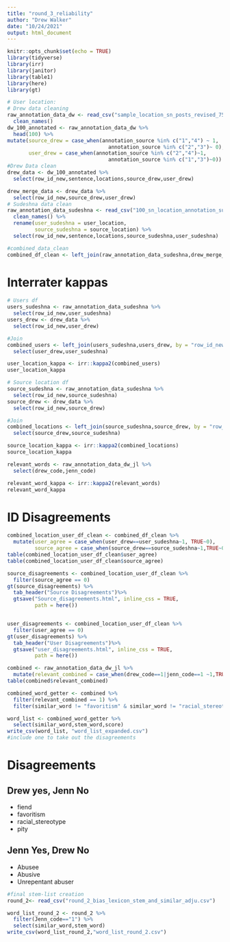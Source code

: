```yaml
---
title: "round_3_reliability"
author: "Drew Walker"
date: "10/24/2021"
output: html_document
---
```


```r
knitr::opts_chunk$set(echo = TRUE)
library(tidyverse)
library(irr)
library(janitor)
library(table1)
library(here)
library(gt)
```


```r
# User location: 
# Drew data cleaning
raw_annotation_data_dw <- read_csv("sample_location_sn_posts_revised_750.csv") %>% 
  clean_names()
dw_100_annotated <- raw_annotation_data_dw %>% 
  head(100) %>% 
mutate(source_drew = case_when(annotation_source %in% c("1","4") ~ 1,
                                 annotation_source %in% c("2","3")~ 0),
       user_drew = case_when(annotation_source %in% c("2","4")~1,
                                 annotation_source %in% c("1","3")~0))
#Drew Data clean
drew_data <- dw_100_annotated %>% 
  select(row_id_new,sentence,locations,source_drew,user_drew)

drew_merge_data <- drew_data %>% 
  select(row_id_new,source_drew,user_drew)
# Sudeshna data clean
raw_annotation_data_sudeshna <- read_csv("100_sn_location_annotation_sudeshna_complete.csv") %>% 
  clean_names() %>% 
  rename(user_sudeshna = user_location,
         source_sudeshna = source_location) %>% 
  select(row_id_new,sentence,locations,source_sudeshna,user_sudeshna)

#combined_data_clean
combined_df_clean <- left_join(raw_annotation_data_sudeshna,drew_merge_data, by = "row_id_new")


```

# Interrater kappas 


```r
# Users df
users_sudeshna <- raw_annotation_data_sudeshna %>% 
  select(row_id_new,user_sudeshna)
users_drew <- drew_data %>% 
  select(row_id_new,user_drew)

#Join
combined_users <- left_join(users_sudeshna,users_drew, by = "row_id_new") %>% 
  select(user_drew,user_sudeshna)

user_location_kappa <- irr::kappa2(combined_users)
user_location_kappa

```

```r
# Source location df
source_sudeshna <- raw_annotation_data_sudeshna %>% 
  select(row_id_new,source_sudeshna)
source_drew <- drew_data %>% 
  select(row_id_new,source_drew)

#Join
combined_locations <- left_join(source_sudeshna,source_drew, by = "row_id_new") %>% 
  select(source_drew,source_sudeshna)

source_location_kappa <- irr::kappa2(combined_locations)
source_location_kappa

```


```r

relevant_words <- raw_annotation_data_dw_jl %>% 
  select(drew_code,jenn_code)

relevant_word_kappa <- irr::kappa2(relevant_words)
relevant_word_kappa

```

# ID Disagreements 

```r
combined_location_user_df_clean <- combined_df_clean %>% 
  mutate(user_agree = case_when(user_drew==user_sudeshna~1, TRUE~0),
         source_agree = case_when(source_drew==source_sudeshna~1,TRUE~0))
table(combined_location_user_df_clean$user_agree) 
table(combined_location_user_df_clean$source_agree)

source_disagreements <- combined_location_user_df_clean %>% 
  filter(source_agree == 0)
gt(source_disagreements) %>% 
  tab_header("Source Disagreements")%>% 
  gtsave("Source_disagreements.html", inline_css = TRUE, 
         path = here())


user_disagreements <- combined_location_user_df_clean %>% 
  filter(user_agree == 0)
gt(user_disagreements) %>% 
  tab_header("User Disagreements")%>% 
  gtsave("user_disagreements.html", inline_css = TRUE, 
         path = here())


```



```r
combined <- raw_annotation_data_dw_jl %>% 
  mutate(relevant_combined = case_when(drew_code==1|jenn_code==1 ~1,TRUE~0))
table(combined$relevant_combined) 

combined_word_getter <- combined %>% 
  filter(relevant_combined == 1) %>% 
  filter(similar_word != "favoritism" & similar_word != "racial_stereotype" & similar_word != "racial_stereotype" & similar_word != "pity" & similar_word != "abusee" & similar_word != "abusive")

word_list <- combined_word_getter %>% 
  select(similar_word,stem_word,score)
write_csv(word_list, "word_list_expanded.csv")
#include one to take out the disagreements 

```

# Disagreements
## Drew yes, Jenn No
* fiend
* favoritism
* racial_stereotype
* pity


## Jenn Yes, Drew No
* Abusee
* Abusive
* Unrepentant abuser

```r
#final stem-list creation
round_2<- read_csv("round_2_bias_lexicon_stem_and_similar_adju.csv")

word_list_round_2 <- round_2 %>% 
  filter(Jenn_code=="1") %>% 
  select(similar_word,stem_word)
write_csv(word_list_round_2,"word_list_round_2.csv")
```

